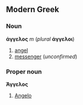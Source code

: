 ==Modern Greek==
===Noun===
'''άγγελος''' ''m'' (''plural'' '''άγγελοι''')

#[[angel]]
#[[messenger]] (''unconfirmed'')<!--can someone confirm this, please?  This is not in http://www.kypros.org/cgi-bin/lexicon -->

===Proper noun===
'''Άγγελος'''

#[[Angelo]]